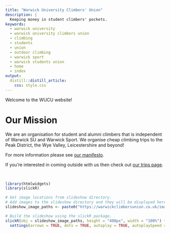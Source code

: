 ```yaml
---
title: "Warwick University Climbers' Union"
description: | 
  Keeping money in student climbers' pockets.
keywords:
  - warwick university
  - warwick university climbers union
  - climbing
  - students
  - union
  - outdoor climbing
  - warwick sport
  - warwick students union
  - home
  - index
output: 
  distill::distill_article:
    css: style.css
---
```


Welcome to the WUCU website! 

# Our Mission
We are an organisation for student and alumni climbers that is independent of Warwick SU and Warwick Sport. We organise cheap climbing trips to the Peak District, the Wye Valley, Leicestershire and beyond! 

For more information please see [our manifesto](manifesto.html).

If you're interested in coming outside with us then check out [our trips page](trips.html).

<br>

```r
library(htmlwidgets)
library(slickR)

# Get image locations from slideshow directory.
# Add images to the slideshow directory and they will be displayed here.
slideshow_image_paths <- paste0("https://warwickclimbersunion.co.uk/images/slideshow/", list.files("images/slideshow"))

# Build the slideshow using the slickR package.
slickR(obj = slideshow_image_paths, height = "400px", width = "100%") + 
  settings(arrows = TRUE, dots = TRUE, autoplay = TRUE, autoplaySpeed = 3000, adaptiveHeight = TRUE, mobileFirst = TRUE)
```




